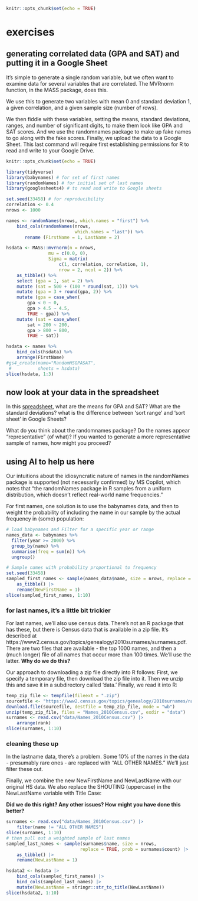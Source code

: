 ```r
knitr::opts_chunk$set(echo = TRUE)
```

# exercises

## generating correlated data (GPA and SAT) and putting it in a Google Sheet

It's simple to generate a single random variable, but we often want to examine data for several variables that are correlated. The MVRnorm function, in the MASS package, does this.

We use this to generate two variables with mean 0 and standard deviation 1, a given correlation, and a given sample size (number of rows).

We then fiddle with these variables, setting the means, standard deviations, ranges, and number of significant digits, to make them look like GPA and SAT scores. And we use the randomnames package to make up fake names to go along with the fake scores. Finally, we upload the data to a Google Sheet. This last command will require first establishing permissions for R to read and write to your Google Drive.

```r
knitr::opts_chunk$set(echo = TRUE)

library(tidyverse)
library(babynames) # for set of first names
library(randomNames) # for initial set of last names
library(googlesheets4) # to read and write to Google sheets

set.seed(33458) # for reproducibility
correlation <- 0.4
nrows <- 1000

names <- randomNames(nrows, which.names = "first") %>%
    bind_cols(randomNames(nrows, 
                          which.names = "last")) %>%
       rename (FirstName = 1, LastName = 2)

hsdata <- MASS::mvrnorm(n = nrows, 
                mu = c(0.0, 0),
                Sigma = matrix(
                    c(1, correlation, correlation, 1),
                    nrow = 2, ncol = 2)) %>% 
    as_tibble() %>%
    select (gpa = 1, sat = 2) %>% 
    mutate (sat = 500 + (100 * round(sat, 1))) %>% 
    mutate (gpa = 3 + round(gpa, 2)) %>%
    mutate (gpa = case_when(
        gpa < 0 ~ 0,
        gpa > 4.5 ~ 4.5,
        TRUE ~ gpa)) %>% 
    mutate (sat = case_when(
        sat < 200 ~ 200,
        gpa > 800 ~ 800,
        TRUE ~ sat))

hsdata <- names %>% 
    bind_cols(hsdata) %>% 
    arrange(FirstName) 
#gs4_create(name="RandomHSGPASAT",
 #          sheets = hsdata)
slice(hsdata, 1:3)
```

## now look at your data in the spreadsheet

In this [spreadsheet](https://docs.google.com/spreadsheets/d/19BTya9N8_qyJLy8V27sefhxnV912WeilRLeX2zAUL-c/edit?usp=sharing), what are the means for GPA and SAT? What are the standard deviations? what is the difference between 'sort range' and 'sort sheet' in Google Sheets?

What do you think about the randomnames package? Do the names appear "representative" (of what)? If you wanted to generate a more representative sample of names, how might you proceed?

## using AI to help us here

Our intuitions about the idiosyncratic nature of names in the randomNames package is supported (not necessarily confirmed) by MS Copilot, which notes that "the randomNames package in R samples from a uniform distribution, which doesn't reflect real-world name frequencies." 

For first names, one solution is to use the babynames data, and then to weight the probability of including the name in our sample by the actual frequency in (some) population: 

```r

# load babynames and Filter for a specific year or range
names_data <- babynames %>%
  filter(year >= 2000) %>%
  group_by(name) %>%
  summarise(freq = sum(n)) %>%
  ungroup()

# Sample names with probability proportional to frequency
set.seed(33458)
sampled_first_names <- sample(names_data$name, size = nrows, replace = TRUE, prob = names_data$freq) |> 
    as_tibble() |> 
    rename(NewFirstName = 1)
slice(sampled_first_names, 1:10)
```


### for last names, it's a little bit trickier

For last names, we'll also use census data.  There's not an R package that has these, but there is Census data that is available in a zip file.  It's described at https://www2.census.gov/topics/genealogy/2010surnames/surnames.pdf. There are two files that are available - the top 1000 names, and then a (much longer) file of all names that occur more than 100 times. We'll use the latter. **Why do we do this?**

Our approach to downloading a zip file directly into R follows: First, we specify a temporary file, then download the zip file into it. Then we unzip this and save it in a subdirectory called 'data.' Finally, we read it into R:

```r
temp_zip_file <- tempfile(fileext = ".zip")
sourcefile <- "https://www2.census.gov/topics/genealogy/2010surnames/names.zip"
download.file(sourcefile, destfile = temp_zip_file, mode = "wb")
unzip(temp_zip_file, files = "Names_2010Census.csv", exdir = "data")
surnames <- read.csv("data/Names_2010Census.csv") |>
    arrange(rank)
slice(surnames, 1:10)
```

### cleaning these up

In the lastname data, there's a problem. Some 10% of the names in the data - presumably rare ones - are replaced with "ALL OTHER NAMES." We'll just filter these out. 

Finally, we combine the new NewFirstName and NewLastName with our original HS data. We also replace the SHOUTING (uppercase) in the NewLastName variable with Title Case:

**Did we do this right? Any other issues? How might you have done this better?**

```r

surnames <- read.csv("data/Names_2010Census.csv") |>
    filter(name != "ALL OTHER NAMES")
slice(surnames, 1:10)
# then pull out a weighted sample of last names
sampled_last_names <- sample(surnames$name, size = nrows, 
                            replace = TRUE, prob = surnames$count) |> 
    as_tibble() |> 
    rename(NewLastName = 1)

hsdata2 <- hsdata |>
    bind_cols(sampled_first_names) |> 
    bind_cols(sampled_last_names) |> 
    mutate(NewLastName = stringr::str_to_title(NewLastName))
slice(hsdata2, 1:10)

```
